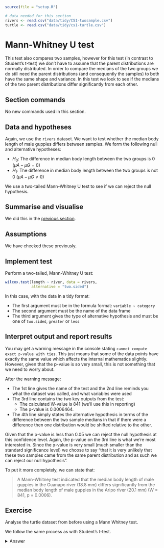 ```r
source(file = "setup.R")
```

```r
# data needed for this section
rivers <- read.csv("data/tidy/CS1-twosample.csv")
turtle <- read.csv("data/tidy/cs1-turtle.csv")
```
# Mann-Whitney U test {#cs1-mannwhitney-u-test}
This test also compares two samples, however for this test (in contrast to Student’s t-test) we don’t have to assume that the parent distributions are normally distributed. In order to compare the medians of the two groups we do still need the parent distributions (and consequently the samples) to both have the same shape and variance. In this test we look to see if the medians of the two parent distributions differ significantly from each other.

## Section commands
No new commands used in this section.

## Data and hypotheses
Again, we use the `rivers` dataset. We want to test whether the median body length of male guppies differs between samples. We form the following null and alternative hypotheses:

-	$H_0$: The difference in median body length between the two groups is 0 $(\mu A - \mu G = 0)$
-	$H_1$: The difference in median body length between the two groups is not 0 $(\mu A - \mu G \neq 0)$

We use a two-tailed Mann-Whitney U test to see if we can reject the null hypothesis.

## Summarise and visualise
We did this in the [previous section](#cs1-students-sumvisual).

## Assumptions
We have checked these previously.

## Implement test
Perform a two-tailed, Mann-Whitney U test:

```r
wilcox.test(length ~ river, data = rivers,
            alternative = "two.sided")
```
In this case, with the data in a tidy format:

-	The first argument must be in the formula format: `variable ~ category`
-	The second argument must be the name of the data frame
-	The third argument gives the type of alternative hypothesis and must be one of `two.sided`, `greater` or `less` 

## Interpret output and report results
You may get a warning message in the console stating `cannot compute exact p-value with ties`. This just means that some of the data points have exactly the same value which affects the internal mathematics slightly. However, given that the p-value is so very small, this is not something that we need to worry about.

After the warning message:

-	The 1st line gives the name of the test and the 2nd line reminds you what the dataset was called, and what variables were used
-	The 3rd line contains the two key outputs from the test:
    - The calculated W-value is 841 (we’ll use this in reporting)
    - The p-value is 0.0006464. 
-	The 4th line simply states the alternative hypothesis in terms of the difference between the two sample medians in that if there were a difference then one distribution would be shifted relative to the other. 

Given that the p-value is less than 0.05 we can reject the null hypothesis at this confidence level.
Again, the p-value on the 3rd line is what we’re most interested in. Since the p-value is very small (much smaller than the standard significance level) we choose to say "that it is very unlikely that these two samples came from the same parent distribution and as such we can reject our null hypothesis".

To put it more completely, we can state that:

> A Mann-Whitney test indicated that the median body length of male guppies in the Guanapo river (18.8 mm) differs significantly from the median body length of male guppies in the Aripo river (20.1 mm) (W = 841, p = 0.0006).

## Exercise
:::exercise
Analyse the turtle dataset from before using a Mann Whitney test.

We follow the same process as with Student's t-test.

<details><summary>Answer</summary>

**Hypotheses**

$H_0$ : male median $=$ female median

$H_1$ : male median $\neq$ female median

**Summarise and visualise**

This is the same as before.

**Assumptions**

We've already checked that the variances of the two groups are similar, so we're OK there. Whilst the Mann-Whitney test doesn't require normality or symmetry of distributions it does require that the distributions have the same shape. In this example, with just a handful of data points in each group, it's quite hard to make this call one way or another. My advice in this case would be say that unless it's obvious that the distributions are very different we can just allow this assumption to pass, and you're only going see obvious differences in distribution shape when you have considerably more data points than we have here.

**Carry out a Mann-Whitney test**

```r
wilcox.test(serum ~ sex, data = turtle,
            alternative = "two.sided")
```

This gives us exactly the same conclusion that we got from the two-sample t-test _i.e_. that there isn't any significant difference between the two groups.

A Mann-Whitney test indicated that there wasn't a significant difference in the median Serum Cholesterol levels between male and female turtles (W = 26, p = 0.534)

</details>
:::
